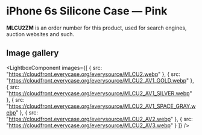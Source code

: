 
# iPhone 6s Silicone Case — Pink

<Callout type='info' emoji='👉🏻'>**MLCU2ZM** is an order number for this product, used for search engines, auction websites and such.</Callout>

## Image gallery

<LightboxComponent
    images={[
      {
        src: "https://cloudfront.everycase.org/everysource/MLCU2.webp"
      },
      {
        src: "https://cloudfront.everycase.org/everysource/MLCU2_AV1_GOLD.webp"
      },
      {
        src: "https://cloudfront.everycase.org/everysource/MLCU2_AV1_SILVER.webp"
      },
      {
        src: "https://cloudfront.everycase.org/everysource/MLCU2_AV1_SPACE_GRAY.webp"
      },
      {
        src: "https://cloudfront.everycase.org/everysource/MLCU2_AV2.webp"
      },
      {
        src: "https://cloudfront.everycase.org/everysource/MLCU2_AV3.webp"
      }
    ]}
  />
